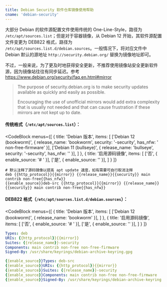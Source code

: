 ```yaml
---
title: Debian Security 软件仓库镜像使用帮助
cname: 'debian-security'
---
```


大部分 Debian 的软件源配置文件使用传统的 One-Line-Style，路径为 `/etc/apt/sources.list`；但是对于容器镜像，从 Debian 12 开始，其软件源配置文件变更为 DEB822 格式，路径为 `/etc/apt/sources.list.d/debian.sources`。一般情况下，将对应文件中 Debian 默认的源地址 `http://security.debian.org/` 替换为镜像地址即可。

不过，一般来说，为了更及时地获得安全更新，不推荐使用镜像站安全更新软件源，因为镜像站往往有同步延迟。参考 https://www.debian.org/security/faq.en.html#mirror

> The purpose of security.debian.org is to make security updates available as quickly and easily as possible.
>
> Encouraging the use of unofficial mirrors would add extra complexity that is usually not needed and that can cause frustration if these mirrors are not kept up to date.

#### 传统格式（`/etc/apt/sources.list`）：

<CodeBlock
  menus={[
    {
      title: 'Debian 版本',
      items: [
        ['Debian 12 (bookworm)', { release_name: 'bookworm', security: '-security', has_nfw: ' non-free-firmware'  }],
        ['Debian 11 (bullseye)', { release_name: 'bullseye', security: '-security', has_nfw: ''  }],
      ]
    },
    {
      title: '启用源码镜像',
      items: [
        ['否', { enable_source: '# ' }],
        ['是', { enable_source: '' }],
      ]
    }
  ]}
>

```properties
# 默认注释了源码镜像以提高 apt update 速度，如有需要可自行取消注释
deb {{http_protocol}}{{mirror}} {{release_name}}{{security}} main contrib non-free{{has_nfw}}
{{enable_source}}deb-src {{http_protocol}}{{mirror}} {{release_name}}{{security}} main contrib non-free{{has_nfw}}
```

</CodeBlock>

#### DEB822 格式（`/etc/apt/sources.list.d/debian.sources`）：

<CodeBlock
  menus={[
    {
      title: 'Debian 版本',
      items: [
        ['Debian 12 (bookworm)', { release_name: 'bookworm' }],
      ]
    },
    {
      title: '启用源码镜像',
      items: [
        ['否', { enable_source: '# ' }],
        ['是', { enable_source: '' }],
      ]
    }
  ]}
>

```yaml
Types: deb
URIs: {{http_protocol}}{{mirror}}
Suites: {{release_name}}-security
Components: main contrib non-free non-free-firmware
Signed-By: /usr/share/keyrings/debian-archive-keyring.gpg

{{enable_source}}Types: deb-src
{{enable_source}}URIs: {{http_protocol}}{{mirror}}
{{enable_source}}Suites: {{release_name}}-security
{{enable_source}}Components: main contrib non-free non-free-firmware
{{enable_source}}Signed-By: /usr/share/keyrings/debian-archive-keyring.gpg
```

</CodeBlock>
